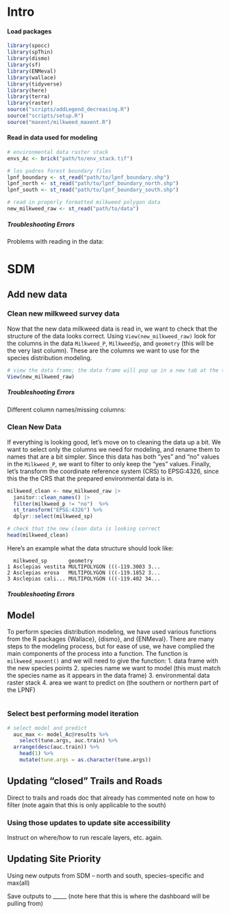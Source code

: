 # Intro


#### Load packages
```r
library(spocc)
library(spThin)
library(dismo)
library(sf)
library(ENMeval)
library(wallace)
library(tidyverse)
library(here)
library(terra)
library(raster)
source("scripts/addLegend_decreasing.R")
source("scripts/setup.R")
source("maxent/milkweed_maxent.R")
```

#### Read in data used for modeling
```r
# environmental data raster stack
envs_Ac <- brick("path/to/env_stack.tif")

# los padres forest boundary files
lpnf_boundary <- st_read("path/to/lpnf_boundary.shp")
lpnf_north <- st_read("path/to/lpnf_boundary_north.shp")
lpnf_south <- st_read("path/to/lpnf_boundary_south.shp")

# read in properly formatted milkweed polygon data
new_milkweed_raw <- st_read("path/to/data")
```

##### Troubleshooting Errors
Problems with reading in the data:


# SDM 
## Add new data

### Clean new milkweed survey data
Now that the new data milkweed data is read in, we want to check that the structure of the data looks correct. Using `View(new_milkweed_raw)` look for the columns in the data `Milkweed_P`, `MilkweedSp`, and `geometry` (this will be the very last column). These are the columns we want to use for the species distribution modeling. 
```r
# view the data frame; the data frame will pop up in a new tab at the top
View(new_milkweed_raw)
```

##### Troubleshooting Errors
Different column names/missing columns:

### Clean New Data
If everything is looking good, let's move on to cleaning the data up a bit. We want to select only the columns we need for modeling, and rename them to names that are a bit simpler. Since this data has both "yes" and "no" values in the `Milkweed_P`, we want to filter to only keep the "yes" values. Finally, let's transform the coordinate reference system (CRS) to EPSG:4326, since this the the CRS that the prepared environmental data is in. 
```r
milkweed_clean <- new_milkweed_raw |> 
  janitor::clean_names() |> 
  filter(milkweed_p != "no")  %>%
  st_transform("EPSG:4326") %>%
  dplyr::select(milkweed_sp)

# check that the new clean data is looking correct
head(milkweed_clean)
```

Here's an example what the data structure should look like:
```
  milkweed_sp       geometry
1 Asclepias vestita MULTIPOLYGON (((-119.3003 3...
2 Asclepias erosa   MULTIPOLYGON (((-119.1852 3...
3 Asclepias cali... MULTIPOLYGON (((-119.402 34...
```

##### Troubleshooting Errors


## Model
To perform species distribution modeling, we have used various functions from the R packages {Wallace}, {dismo}, and {ENMeval}. There are many steps to the modeling process, but for ease of use, we have complied the main components of the process into a function. The function is `milkweed_maxent()` and we will need to give the function:
  1. data frame with the new species points
  2. species name we want to model (this must match the species name as it appears in the data frame)
  3. environmental data raster stack
  4. area we want to predict on (the southern or northern part of the LPNF)

```r

```


### Select best performing model iteration
```r
# select model and predict
  auc_max <- model_Ac@results %>%
    select(tune.args, auc.train) %>%
  arrange(desc(auc.train)) %>%
    head(1) %>%
    mutate(tune.args = as.character(tune.args))

```




## Updating “closed” Trails and Roads
Direct to trails and roads doc that already has commented note on how to filter (note again that this is only applicable to the south)

### Using those updates to update site accessibility 
Instruct on where/how to run rescale layers, etc. again.

## Updating Site Priority 
Using new outputs from SDM – north and south, species-specific and max(all) 

Save outputs to _____ (note here that this is where the dashboard will be pulling from) 


